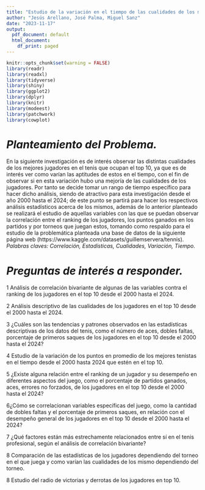 ```yaml
---
title: "Estudio de la variación en el tiempo de las cualidades de los mejores tenistas en el top 10"
author: "Jesús Arellano, José Palma, Miguel Sanz"
date: "2023-11-17"
output:
  pdf_document: default
  html_document:
    df_print: paged
---
```


```r
knitr::opts_chunk$set(warning = FALSE)
library(readr)
library(readxl)
library(tidyverse)
library(shiny)
library(ggplot2)
library(dplyr)
library(knitr)
library(modeest)
library(patchwork)
library(cowplot)
```

# *Planteamiento del Problema.*  
\setlength{\parindent}{1cm}  
	En la siguiente investigación es de interés observar las distintas cualidades de los mejores jugadores en el tenis que ocupan el top 10, ya que es de interés ver como varían las aptitudes de estos en el tiempo, con el fin de observar si en esta variación hubo una mejoría de las cualidades de los jugadores. Por tanto se decide tomar un rango de tiempo específico para hacer dicho análisis, siendo de atractivo para esta investigación desde el año 2000 hasta el 2024; de este punto se partirá para hacer los respectivos análisis estadísticos acerca de los mismos, además de lo anterior planteado se realizará el estudio de aquellas variables con las  que se puedan observar la correlación entre el ranking de los jugadores, los puntos ganados en los partidos y por torneos que juegan estos, tomando como respaldo para el estudio de la problemática planteada una base de datos de la siguiente página web (https://www.kaggle.com/datasets/guillemservera/tennis).
 *Palabras claves: Correlación, Estadísticas, Cualidades, Variación, Tiempo.*  
 
# *Preguntas de interés a responder.*  

\setlength{\parindent}{1cm}  
1 	Análisis de correlación bivariante de algunas de las variables contra el ranking de los jugadores en el top 10 desde el 2000 hasta el 2024.  

2	Análisis descriptivo de las cualidades de los jugadores en el top 10 desde el 2000 hasta el 2024.  

3	¿Cuáles son las tendencias y patrones observados en las estadísticas descriptivas de los datos del tenis, como el número de aces, dobles faltas, porcentaje de primeros saques de los jugadores en el top 10 desde el 2000 hasta el 2024?  

4	Estudio de la variación de los puntos en promedio de los mejores tenistas en el tiempo desde el 2000 hasta 2024 que estén en el top 10.  

5	¿Existe alguna relación entre el ranking de un jugador y su desempeño en diferentes aspectos del juego, como el porcentaje de partidos ganados, aces, errores no forzados, de los jugadores en el top 10 desde el 2000 hasta el 2024?  

6¿Cómo se correlacionan variables específicas del juego, como la cantidad de dobles faltas y el porcentaje de primeros saques, en relación con el desempeño general de los jugadores en el top 10 desde el 2000 hasta el 2024?  

7	¿Qué factores están más estrechamente relacionados entre sí en el tenis profesional, según el análisis de correlación bivariante?  

8	Comparación de las estadísticas de los jugadores dependiendo del torneo en el que juega y como varían las cualidades de los mismo dependiendo del torneo.  

8	 Estudio del radio de victorias y derrotas de los jugadores en top 10.





